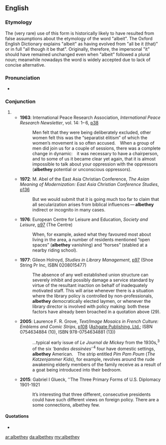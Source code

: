 ==English==

===Etymology===
The (very rare) use of this form is historically likely to have resulted from false assumptions about the etymology of the word "albeit". The Oxford English Dictionary explains "albeit" as having evolved from "all be it (that)" or in full "all though it be that". Originally, therefore, the impersonal "it" should have remained unchanged even when "albeit" followed a plural noun; meanwhile nowadays the word is widely accepted due to lack of concise alternative.

===Pronunciation===
* {{a|RP}} {{IPA|/ɔːlˈbiðeɪ/|lang=en}}

===Conjunction===
{{en-con}}

# {{en-irregular plural of|albeit}}
#* '''1963''': International Peace Research Association, ''International Peace Research Newsletter'', vol. 14: 1– 6, [http://www.google.co.uk/books?id=MnscAAAAIAAJ&q=albethey&dq=albethey&pgis=1 p38]
#*: Men felt that they were being deliberately excluded, other women felt this was the “separatist élitism” of which the women’s movement is so often accused. When a group of men did join us for a couple of sessions, there was a complete change in dynamic: it was necessary to have a chairperson, and to some of us it became clear yet again, that it is almost impossible to talk about your oppression with the oppressors ('''albethey''' potential or unconscious oppressors).
#* '''1972''': M. Abel of the East Asia Christian Conference, ''The Asian Meaning of Modernization: East Asia Christian Conference Studies'', [http://www.google.co.uk/books?id=bUEtAAAAIAAJ&q=albethey&dq=albethey&pgis=1 p136]
#*: But we would submit that it is going much too far to claim that all secularization arises from biblical influences — '''albethey''' indirect or incognito in many cases.
#* '''1976''': European Centre for Leisure and Education, ''Society and Leisure'', [http://www.google.co.uk/books?id=ORIKAAAAIAAJ&q=albethey&dq=albethey&pgis=1 p97] (The Centre)
#*: When, for example, asked what they favoured most about living in the area, a number of residents mentioned “open spaces” ('''albethey''' vanishing) and “horses” (stabled at a nearby riding school).
#* '''1977''': Gileon Holroyd, ''Studies in Library Management'', [http://www.google.co.uk/books?id=Z6xAAAAAMAAJ&q=albethey&dq=albethey&pgis=1 p97] (Shoe String Pr Inc, ISBN 0208015477)
#*: The absence of any well established union structure can severely inhibit and possibly damage a service standard by virtue of the resultant inaction on behalf of inadequately motivated staff. This will arise whenever there is a situation where the library policy is controlled by non-professionals, '''albethey''' democratically elected laymen, or whenever the library director is involved with policy making: both these factors have already been broached in a quotation above (29).
#* '''2005''': Laurence F. R. Grove, ''Text/Image Mosaics in French Culture: Emblems and Comic Strips'', [http://www.google.co.uk/books?id=zQWmlJPHyeoC&pg=PA108&dq=albethey&sig=APeWy6u_89gg0_EjoEqPvv647_4 p108] ([http://www.ashgate.com/ Ashgate Publishing, Ltd.]; ISBN 0754634884 (10), ISBN 978-0754634881 (13))
#*: …typical early issue of ''Le Journal de Mickey'' from the 1930s,<sup>3</sup> of the six ''‘bandes dessinées’'' <sup>4</sup> four have domestic settings, '''albethey''' American. The strip entitled ''Pim Pam Poum'' (<i>The Katzenjammer Kids</i>), for example, revolves around the rude awakening elderly members of the family receive as a result of a goat being introduced into their bedroom.
#* '''2015''': Gabriel I Glueck, ''The Three Primary Forms of U.S. Diplomacy 1901-1921
#*: It’s interesting that three different, consecutive presidents could  have such different views on foreign policy. There are a some connections, albethey few.

====Quotations====
* {{seeCites}}

[[ar:albethey]]
[[da:albethey]]
[[my:albethey]]